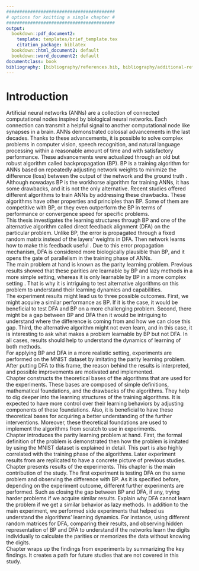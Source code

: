 ```yaml
---
#########################################
# options for knitting a single chapter #
#########################################
output:
  bookdown::pdf_document2:
    template: templates/brief_template.tex
    citation_package: biblatex
  bookdown::html_document2: default
  bookdown::word_document2: default
documentclass: book
bibliography: [bibliography/references.bib, bibliography/additional-references.bib]
---
```


# Introduction {.unnumbered}

```{=tex}
\adjustmtc
\markboth{Introduction}{}
```

Artificial neural networks (ANNs) are a collection of connected computational nodes inspired by biological neural networks. Each connection can transmit a helpful signal to another computational node like synapses in a brain. ANNs demonstrated colossal advancements in the last decades. Thanks to these advancements, it is possible to solve complex problems in computer vision, speech recognition, and natural language processing within a reasonable amount of time and with satisfactory performance. These advancements were actualized through an old but robust algorithm called backpropagation (BP). BP is a training algorithm for ANNs based on repeatedly adjusting network weights to minimize the difference (loss) between the output of the network and the ground truth \cite{Rumelhart:1986we}. \
Although nowadays BP is the workhorse algorithm for training ANNs, it has some drawbacks, and it is not the only alternative. Recent studies offered different algorithms to train ANNs by addressing these drawbacks. These algorithms have other properties and principles than BP. Some of them are competitive with BP, or they even outperform the BP in terms of performance or convergence speed for specific problems. \
This thesis investigates the learning structures through BP and one of the alternative algorithm called direct feedback alignment (DFA) on the particular problem. Unlike BP, the error is propagated through a fixed random matrix instead of the layers' weights in DFA. Then network learns how to make this feedback useful \cite{nøkland2016direct}. Due to this error propagation mechanism, DFA is considered more biologically plausible than BP, and it opens the gate of parallelism in the training phase of ANNs.  
The main problem at hand is known as the parity learning problem. Previous results showed that these parities are learnable by BP and lazy methods in a more simple setting, whereas it is only learnable by BP in a more complex setting \cite{DBLP:journals/corr/abs-2002-07400}. That is why it is intriguing to test alternative algorithms on this problem to understand their learning dynamics and capabilities. \
The experiment results might lead us to three possible outcomes. First, we might acquire a similar performance as BP. If it is the case, it would be beneficial to test DFA and BP on a more challenging problem. Second, there might be a gap between BP and DFA then it would be intriguing to understand where the difference is coming from and how we can close this gap. Third, the alternative algorithm might not even learn, and in this case, it is interesting to ask what makes a problem learnable by BP but not DFA. In all cases, results should help to understand the dynamics of learning of both methods. \
For applying BP and DFA in a more realistic setting, experiments are performed on the MNIST dataset by imitating the parity learning problem. After putting DFA to this frame, the reason behind the results is interpreted, and possible improvements are motivated and implemented.\
Chapter \ref{chap:chapter_1} constructs the theoretical bases of the algorithms that are used for the experiments. These bases are composed of simple definitions, mathematical foundations, and the drawbacks of the algorithms. They help to dig deeper into the learning structures of the training algorithms. It is expected to have more control over their learning behaviors by adjusting components of these foundations. Also, it is beneficial to have these theoretical bases for acquiring a better understanding of the further interventions. Moreover, these theoretical foundations are used to implement the algorithms from scratch to use in experiments.\
Chapter \ref{chap:chapter_2} introduces the parity learning problem at hand. First, the formal definition of the problem is demonstrated then how the problem is imitated by using the MNIST dataset is explained in detail. This part is also highly correlated with the training phase of the algorithms. Later experiment results from \cite{DBLP:journals/corr/abs-2002-07400} are replicated to have a concrete picture of previous studies. \
Chapter \ref{chap:chapter_3} presents results of the experiments. This chapter is the main contribution of the study. The first experiment is testing DFA on the same problem and observing the difference with BP. As it is specified before, depending on the experiment outcome, different further experiments are performed. Such as closing the gap between BP and DFA, if any, trying harder problems if we acquire similar results. Explain why DFA cannot learn the problem if we get a similar behavior as lazy methods. In addition to the main experiment, we performed side experiments that helped us understand the algorithms' learning dynamics. For instance, using different random matrices for DFA, comparing their results, and observing hidden representation of BP and DFA to understand if the networks learn the digits individually to calculate the parities or memorizes the data without knowing the digits.\
Chapter \ref{chap:chapter_4} wraps up the findings from experiments by summarizing the key findings. It creates a path for future studies that are not covered in this study.